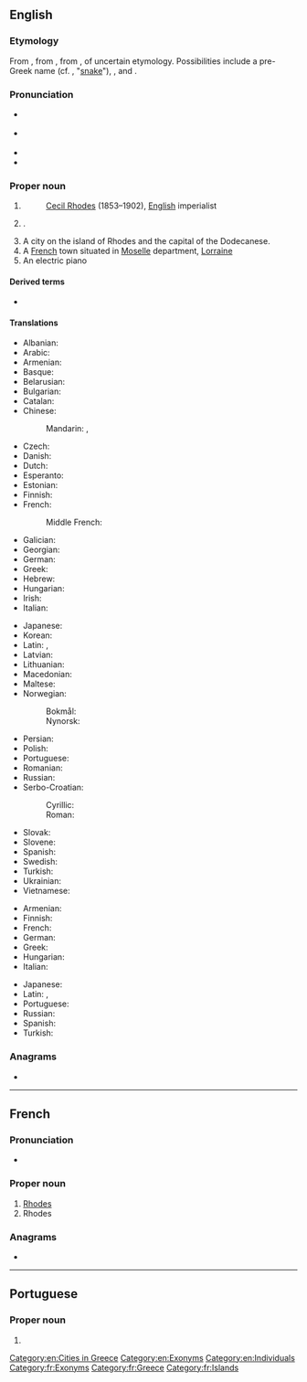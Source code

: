 ==English==
{{wikipedia}}

===Etymology===
From {{bor|en|fr|Rhodes}}, from {{der|en|la|Rhodus}}, from {{etyl|grc|en}} {{m|grc|Ῥόδος}}, of uncertain etymology. Possibilities include a pre-Greek name (cf. {{cog|phn|𐤄𐤓𐤏𐤃}}, "[[snake]]"), {{m|grc|ῥόδον||[[rose]]}}, and {{m|grc|ῥοία||[[pomegranate]]}}.

===Pronunciation===
* {{a|GA}} {{IPA|en|/ɹoʊdz/}}
* {{a|RP}} {{IPA|en|/ɹəʊdz/}}
* {{audio|en|en-us-roads.ogg|Audio (US)}}
* {{homophones|en|roads}}

===Proper noun===
{{en-proper noun}}

# {{surname|en}}
#: [[w:Cecil Rhodes|Cecil Rhodes]] (1853–1902), [[English]] imperialist<!--Per the Online Etymology Dictionary, this surname derives from Old English rodu-->
# {{place|en|island|arch/Dodecanese|c/Greece|in the|sea/Aegean Sea}}.
# A city on the island of Rhodes and the capital of the Dodecanese.
# A [[France|French]] town situated in [[w:Moselle|Moselle]] department, [[w:Lorraine|Lorraine]]
# An electric piano

====Derived terms====
* {{l|en|Colossus of Rhodes}}

====Translations====
{{trans-top|island}}
* Albanian: {{t|sq|Rhodos}}
* Arabic: {{t|ar|رُودُس}}
* Armenian: {{t|hy|Հռոդոս}}
* Basque: {{t|eu|Rodas}}
* Belarusian: {{t|be|Родас}}
* Bulgarian: {{t|bg|Родос|m}}
* Catalan: {{t|ca|Rodes|m}}
* Chinese:
*: Mandarin: {{t+|cmn|羅得島}}, {{t+|cmn|罗得岛|tr=Luódé Dǎo}}
* Czech: {{t+|cs|Rhodos|m}}
* Danish: {{t|da|Rhodos}}
* Dutch: {{t|nl|Rodos}}
* Esperanto: {{t|eo|Rodoso}}
* Estonian: {{t|et|Rhodos}}
* Finnish: {{t|fi|Rodos}}
* French: {{t+|fr|Rhodes|f}}
*: Middle French: {{t|frm|Roddes}}
* Galician: {{t|gl|Rodas|f}}
* Georgian: {{t|ka|როდოსი}}
* German: {{t|de|Rhodos}}
* Greek: {{t+|el|Ρόδος|f}}
* Hebrew: {{t|he|רודוס|tr=rodos}}
* Hungarian: {{t|hu|Rhodosz}}
* Irish: {{t|ga|Ródas}}
* Italian: {{t|it|Rodi|f}}
{{trans-mid}}
* Japanese: {{t|ja|ロードス島|tr=Rōdosu-tō|sc=Jpan}}
* Korean: {{t|ko|로도스 섬}}
* Latin: {{t+|la|Rhodus|f}}, {{t|la|Rhodos|f}}
* Latvian: {{t|lv|Roda|f}}
* Lithuanian: {{t|lt|Rodas|m}}
* Macedonian: {{t|mk|Родос}}
* Maltese: {{t|mt|Rodì}}
* Norwegian:
*: Bokmål: {{t|nb|Rhodos}}
*: Nynorsk: {{t|nn|Ródos}}
* Persian: {{t|fa|رودس}}
* Polish: {{t+|pl|Rodos|f}}
* Portuguese: {{t+|pt|Rodes|f}}
* Romanian: {{t|ro|Rodos}}
* Russian: {{t+|ru|Ро́дос|m}}
* Serbo-Croatian:
*: Cyrillic: {{t|sh|Родос|m}}
*: Roman: {{t|sh|Rodos|m}}
* Slovak: {{t|sk|Rodos}}
* Slovene: {{t+|sl|Rodos}}
* Spanish: {{t+|es|Rodas|m}}
* Swedish: {{t|sv|Rhodos}}
* Turkish: {{t|tr|Rodos}}
* Ukrainian: {{t|uk|Родос|m}}
* Vietnamese: {{t|vi|Rhodes}}
{{trans-bottom}}

{{trans-top|capital of the Dodecanese}}
* Armenian: {{t|hy|Հռոդոս}}
* Finnish: {{t|fi|Rodos}}
* French: {{t+|fr|Rhodes}}
* German: {{t|de|Rhodos}}
* Greek: {{t+|el|Ρόδος|f}}
* Hungarian: {{t|hu|Rhodosz}}
* Italian: {{t|it|Rodi|f}}
{{trans-mid}}
* Japanese: {{t|ja|ロードス市|tr=Rōdosu-shi|sc=Jpan}}
* Latin: {{t+|la|Rhodus|f}}, {{t|la|Rhodos|f}}
* Portuguese: {{t+|pt|Rodes|f}}
* Russian: {{t+|ru|Ро́дос|m}}
* Spanish: {{t+|es|Rodas|m}}
* Turkish: {{t|tr|Rodos}}
{{trans-bottom}}

===Anagrams===
* {{anagrams|en|a=dehors|Rohdes|dehors|hordes|horsed|reshod|shoder|shored}}

[[Category:en:Cities in Greece]]
[[Category:en:Exonyms]]
[[Category:en:Individuals]]

----

==French==

===Pronunciation===
* {{fr-IPA}}

===Proper noun===
{{fr-proper noun}}

# [[Rhodes#English|Rhodes]] {{gloss|island}}
# Rhodes {{gloss|town}}

===Anagrams===
* {{l|fr|dehors}}

[[Category:fr:Exonyms]]
[[Category:fr:Greece]]
[[Category:fr:Islands]]

----

==Portuguese==

===Proper noun===
{{pt-proper noun|f}}

# {{obsolete spelling of|pt|Rodes}}